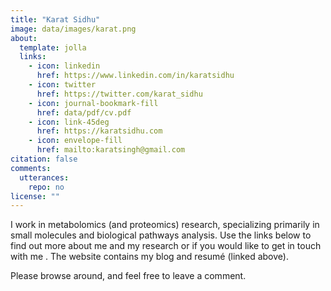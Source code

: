 ```yaml
---
title: "Karat Sidhu"
image: data/images/karat.png
about:
  template: jolla
  links:
    - icon: linkedin
      href: https://www.linkedin.com/in/karatsidhu
    - icon: twitter
      href: https://twitter.com/karat_sidhu
    - icon: journal-bookmark-fill
      href: data/pdf/cv.pdf
    - icon: link-45deg
      href: https://karatsidhu.com
    - icon: envelope-fill
      href: mailto:karatsingh@gmail.com
citation: false
comments: 
  utterances: 
    repo: no
license: ""
---
```

I work in metabolomics (and proteomics) research, specializing primarily in small molecules and biological pathways analysis. Use the links below to find out more about me and my research or if you would like to get in touch with me .
The website contains my blog and resumé (linked above).

Please browse around, and feel free to leave a comment.
